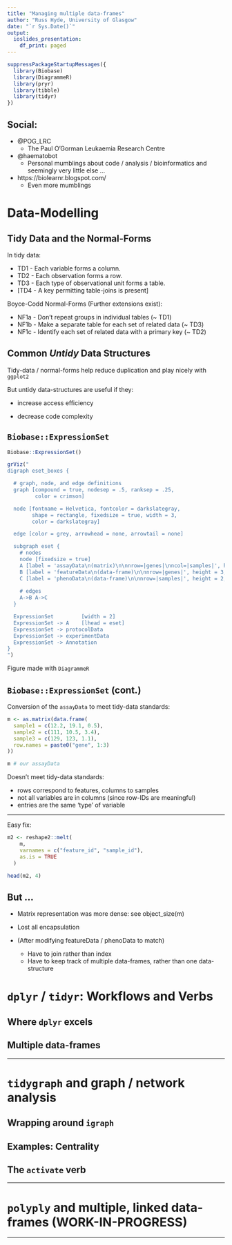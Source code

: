 ```yaml
---
title: "Managing multiple data-frames"
author: "Russ Hyde, University of Glasgow"
date: "`r Sys.Date()`"
output:
  ioslides_presentation:
    df_print: paged
---
```


<!-- 
PLAN:
- data-modelling
    - tidy data
    - 2.5th normal form
    - ExpressionSet/Matrix as an untidy example
- tidyverse pipelines and verbs
    - filter, select, mutate, join, spread, gather
- tidygraph
    - tidy data version of igraph
    - examples of using tidygraph
    - the activate verb
- polyply
-->

<!--
  Styling to allow footnotes to appear on the same slide as their definition
  - Borrowed from https://stackoverflow.com/questions/42690955
-->

<style>
div.footnotes {
  position: absolute;
  bottom: 0;
  margin-bottom: 10px;
  width: 80%;
  font-size: 0.6em;
}
</style>

<script
  src="https://ajax.googleapis.com/ajax/libs/jquery/3.1.1/jquery.min.js"
  ></script>

<script>
  $(document).ready(function() {
    $('slide:not(.backdrop):not(.title-slide)').append('<div class=\"footnotes\">');

    $('footnote').each(function(index) {
      var text  = $(this).html();
      var fnNum = (index+1).toString().sup();
      $(this).html(text + fnNum);

      var footnote   = fnNum + ': ' + $(this).attr('content') + '<br/>';
      var oldContent = $(this).parents('slide').children('div.footnotes').html();
      var newContent = oldContent + footnote;
      $(this).parents('slide').children('div.footnotes').html(newContent);
    });
  });
</script>

<!-- Packages -->

```r
suppressPackageStartupMessages({
  library(Biobase)
  library(DiagrammeR)
  library(pryr)
  library(tibble)
  library(tidyr)
})
```

<!-- Presentation code -->

## Social:

- @POG_LRC
    - The Paul O'Gorman Leukaemia Research Centre

- @haematobot
    - Personal mumblings about code / analysis / bioinformatics and seemingly
    very little else ...

- https://biolearnr.blogspot.com/
    - Even more mumblings

# Data-Modelling

<!-- Is tidy-data always the answer? -->

## Tidy Data and the Normal-Forms {.build}

<!-- TODO: NF bullets should have staggered entry -->

In <footnote content="http://vita.had.co.nz/papers/tidy-data.html">tidy data</footnote>:

- TD1 - Each variable forms a column.
- TD2 - Each observation forms a row.
- TD3 - Each type of observational unit forms a table.
- [TD4 - A key permitting table-joins is present]

Boyce-Codd <footnote content="Modified from
https://en.wikipedia.org/wiki/First_normal_form">Normal-Forms</footnote>
(Further extensions exist):

- NF1a - Don't repeat groups in individual tables (~ TD1)
- NF1b - Make a separate table for each set of related data (~ TD3)
- NF1c - Identify each set of related data with a primary key (~ TD2)

## Common _Untidy_ Data Structures

Tidy-data / normal-forms help reduce duplication and play nicely with `ggplot2`

But untidy data-structures are useful if they:

- increase access efficiency

- decrease code complexity

## `Biobase::ExpressionSet`

```r
Biobase::ExpressionSet()
```

<!-- TODO: colour the sides of the nodes according to matching dimensions
     - eg, colour of assayData and featureData verticals should match,
           colour of phenoData vertical should match assayData horizontal
           -->

```r
grViz("
digraph eset_boxes {

  # graph, node, and edge definitions
  graph [compound = true, nodesep = .5, ranksep = .25,
         color = crimson]

  node [fontname = Helvetica, fontcolor = darkslategray,
        shape = rectangle, fixedsize = true, width = 3,
        color = darkslategray]

  edge [color = grey, arrowhead = none, arrowtail = none]

  subgraph eset {
    # nodes
    node [fixedsize = true]
    A [label = 'assayData\n(matrix)\n\nnrow=|genes|\nncol=|samples|', height = 3, width = 2]
    B [label = 'featureData\n(data-frame)\n\nnrow=|genes|', height = 3, width = 2.5]
    C [label = 'phenoData\n(data-frame)\n\nnrow=|samples|', height = 2, width = 2.5]
  
    # edges
    A->B A->C
  }

  ExpressionSet         [width = 2]
  ExpressionSet -> A    [lhead = eset]
  ExpressionSet -> protocolData
  ExpressionSet -> experimentData
  ExpressionSet -> Annotation
}
")
```

Figure made with `DiagrammeR`

## `Biobase::ExpressionSet` (cont.)

Conversion of the `assayData` to meet tidy-data standards:

```r
m <- as.matrix(data.frame(
  sample1 = c(12.2, 19.1, 0.5),
  sample2 = c(111, 10.5, 3.4),
  sample3 = c(129, 123, 1.1),
  row.names = paste0("gene", 1:3)
))
```

```r
m # our assayData
```

Doesn't meet tidy-data standards:

- rows correspond to features, columns to samples
- not all variables are in columns (since row-IDs are meaningful)
- entries are the same 'type' of variable

----

Easy <footnote content="... or as.data.frame / rownames_to_column / gather">fix</footnote>:

```r
m2 <- reshape2::melt(
    m,
    varnames = c("feature_id", "sample_id"),
    as.is = TRUE
  )

head(m2, 4)
```

## But ...

- Matrix representation was more dense: see object_size(m)

- Lost all encapsulation

- (After modifying featureData / phenoData to match)
    - Have to join rather than index
    - Have to keep track of multiple data-frames, rather than one
      data-structure

<!-- Remove this next section: -->

# `dplyr` / `tidyr`: Workflows and Verbs

## Where `dplyr` excels

## Multiple data-frames

----

# `tidygraph` and graph / network analysis

## Wrapping around `igraph`

## Examples: Centrality

## The `activate` verb

----

# `polyply` and multiple, linked data-frames (WORK-IN-PROGRESS)

----

<!--
Appendix

- NF2 - Every non-prime attribute of the relation is dependent on the whole of
    every candidate key
- NF3 - Every non-prime attribute of a table is non-transitively dependent on
    every key of that table

-->
